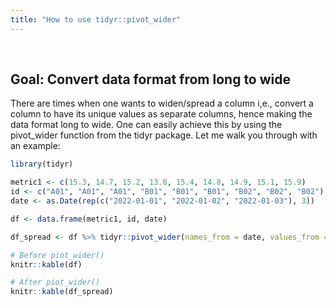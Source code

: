```yaml
---
title: "How to use tidyr::pivot_wider"
---
```


<br>
 
## Goal: Convert data format from long to wide

There are times when one wants to widen/spread a column i,e., convert a column to have its unique values as separate columns, hence making the data format long to wide. One can easily achieve this by using the pivot_wider function from the tidyr package. Let me walk you through with an example:

```r
library(tidyr)

metric1 <- c(15.3, 14.7, 15.2, 13.8, 15.4, 14.8, 14.9, 15.1, 15.9)
id <- c("A01", "A01", "A01", "B01", "B01", "B01", "B02", "B02", "B02")
date <- as.Date(rep(c("2022-01-01", "2022-01-02", "2022-01-03"), 3))

df <- data.frame(metric1, id, date)

df_spread <- df %>% tidyr::pivot_wider(names_from = date, values_from = metric1)

```

```r
# Before piot_wider()
knitr::kable(df)

# After piot_wider()
knitr::kable(df_spread)

```
